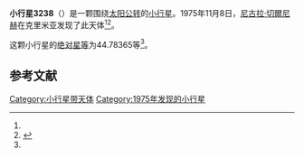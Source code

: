 {{Infobox planet
| bgcolour = #FFFFC0
| name = 3238 Timresovia
| symbol = 
| image = 
| caption = 
| discovery = yes
| discovery_ref = 
| discoverer = [[尼古拉·切爾尼赫|尼古拉·切爾尼赫]]
| discovery_site = [[克里米亚|克里米亚]] 
| discovered = 1975年11月8日
| designations = yes
| mp_name = 
| named_after = 
| alt_names = 1975 VB9/ 1953 TP1 / 1977 EF2
| mp_category = [[主带小行星|主带小行星]]
| orbit_ref = <ref name="a">[http://ssd.jpl.nasa.gov/sbdb.cgi?sstr=3238 3238 Timresovia] {{Wayback|url=http://ssd.jpl.nasa.gov/sbdb.cgi?sstr=3238 |date=20140902130618 }}，小行星數據庫瀏覽器（JPL Small-Body Database Browser）－[[美国国家航空航天局|美国国家航空航天局]]喷气推进实验室</ref>
| epoch = 2456400.5 (2013年4月18日更新)
| aphelion = {{convert|3.1540087|AU|km|3|abbr=on|lk=out}}
| perihelion = {{convert|2.1806703|AU|km|3|abbr=on}}
| semimajor = {{convert|2.6673395|AU|km|3|abbr=on}}
| eccentricity = 0.1824549
| period = 1591.167324 [[日|日]]<br />4.36[[儒略年|儒略年]]
| avg_speed = 
| inclination = 11.71976
| asc_node = 11.25558
| mean_anomaly = 
| arg_peri = 44.78365
| satellites = 
| physical_characteristics = yes
| dimensions = 
| mass = 
| density = 
| surface_grav = 
| escape_velocity = 
| sidereal_day = 
| axial_tilt = 
| pole_ecliptic_lat = 
| pole_ecliptic_lon = 
| albedo = 
| temperatures= 
| temp_name1 = 
| mean_temp_1 = 
| max_temp_1 = 
| temp_name2 = 
| max_temp_2 = 
| spectral_type = 
| abs_magnitude = 44.78365
}}

'''小行星3238'''（{{lang-en|3238 Timresovia}}）是一颗围绕[[太阳|太阳]][[公转|公转]]的[[小行星|小行星]]。1975年11月8日，[[尼古拉·切爾尼赫|尼古拉·切爾尼赫]]在克里米亚发现了此天体<ref name="a" /><ref>{{cite news|title=小行星列表|url=http://cfa-www.harvard.edu/iau/lists/NumberedMPs.txt|accessdate=2013-07-08|newspaper=哈佛大学|archive-date=2008-05-17|archive-url=https://web.archive.org/web/20080517010638/http://cfa-www.harvard.edu/iau/lists/NumberedMPs.txt|dead-url=no}}</ref>。

这颗小行星的[[绝对星等|绝对星等]]为44.78365等<ref name="a" />。

==参考文献==
{{reflist}}
{{Minor Planet Number|[[小行星3237|小行星3237]]|[[小行星3239|小行星3239]]}}

{{小天体}}

[[Category:小行星带天体|Category:小行星带天体]]
[[Category:1975年发现的小行星|Category:1975年发现的小行星]]

{{asteroid-stub}}